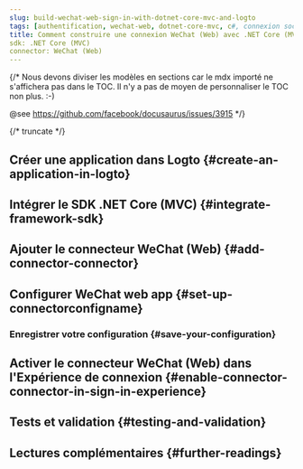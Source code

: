 ```yaml
---
slug: build-wechat-web-sign-in-with-dotnet-core-mvc-and-logto
tags: [authentification, wechat-web, dotnet-core-mvc, c#, connexion sociale, connexion, login]
title: Comment construire une connexion WeChat (Web) avec .NET Core (MVC)
sdk: .NET Core (MVC)
connector: WeChat (Web)
---
```


{/*
  Nous devons diviser les modèles en sections car le mdx importé ne s'affichera pas dans le TOC.
  Il n'y a pas de moyen de personnaliser le TOC non plus. :-)

  @see https://github.com/facebook/docusaurus/issues/3915
*/}




{/* truncate */}

<Intro connector={connector} sdk=".NET Core (MVC)" link="https://dotnet.microsoft.com/apps/aspnet/mvc" />

## Créer une application dans Logto \{#create-an-application-in-logto}

<CreateApplication type="Traditional web" framework=".NET Core (MVC)" />

## Intégrer le SDK .NET Core (MVC) \{#integrate-framework-sdk}

<IntegrateSdk />

## Ajouter le connecteur WeChat (Web) \{#add-connector-connector}

<AddSocialConnector connector={connector} framework=".NET Core (MVC)" />

## Configurer WeChat web app \{#set-up-connectorconfigname}

<ConnectorGuide />

### Enregistrer votre configuration \{#save-your-configuration}

<SaveYourConfiguration connector={connector} />

## Activer le connecteur WeChat (Web) dans l'Expérience de connexion \{#enable-connector-connector-in-sign-in-experience}

<EnableSocialConnector connector={connector} />

## Tests et validation \{#testing-and-validation}

<TestingAndValidation connector={connector} sdk=".NET Core (MVC)" />

## Lectures complémentaires \{#further-readings}

<FurtherReadings />
